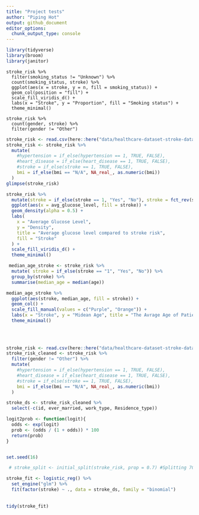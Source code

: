 ```yaml
---
title: "Project tests"
author: "Piping Hot"
output: github_document
editor_options: 
  chunk_output_type: console
---
```


```r
library(tidyverse)
library(broom)
library(janitor)
```



```proposal-stuff
stroke_risk %>%
  filter(smoking_status != "Unknown") %>%
  count(smoking_status, stroke) %>%
  ggplot(aes(x = stroke, y = n, fill = smoking_status)) +
  geom_col(position = "fill") +
  scale_fill_viridis_d() +
  labs(x = "Stroke", y = "Proportion", fill = "Smoking status") +
  theme_minimal()
```

```propsal-stuff2
stroke_risk %>%
  count(gender, stroke) %>%
  filter(gender != "Other")
```

```r
stroke_risk <- read.csv(here::here("data/healthcare-dataset-stroke-data.csv"))
stroke_risk <- stroke_risk %>%
  mutate(
    #hypertension = if_else(hypertension == 1, TRUE, FALSE),
    #heart_disease = if_else(heart_disease == 1, TRUE, FALSE),
    #stroke = if_else(stroke == 1, TRUE, FALSE),
    bmi = if_else(bmi == "N/A", NA_real_, as.numeric(bmi))
  )
glimpse(stroke_risk)

stroke_risk %>%
  mutate(stroke = if_else(stroke == 1, "Yes", "No"), stroke = fct_rev(stroke)) %>%
  ggplot(aes(x = avg_glucose_level, fill = stroke)) +
  geom_density(alpha = 0.5) +
  labs(
    x = "Average Glucose Level",
    y = "Density",
    title = "Average glucose level compared to stroke risk",
    fill = "Stroke"
  ) +
  scale_fill_viridis_d() +
  theme_minimal()

```

```r
 median_age_stroke <- stroke_risk %>%
  mutate( stroke = if_else(stroke == "1", "Yes", "No")) %>%
  group_by(stroke) %>%
  summarise(median_age = median(age))

median_age_stroke %>%
  ggplot(aes(stroke, median_age, fill = stroke)) +
  geom_col() +
  scale_fill_manual(values = c("Purple", "Orange")) +
  labs(x = "Stroke", y = "Midean Age", title = "The Avrage Age of Patients who have had a Stroke") +
  theme_minimal() 
  
  
  
```

```r
stroke_risk <- read.csv(here::here("data/healthcare-dataset-stroke-data.csv"))
stroke_risk_cleaned <- stroke_risk %>%
  filter(gender != "Other") %>%
  mutate(
    #hypertension = if_else(hypertension == 1, TRUE, FALSE),
    #heart_disease = if_else(heart_disease == 1, TRUE, FALSE),
    #stroke = if_else(stroke == 1, TRUE, FALSE),
    bmi = if_else(bmi == "N/A", NA_real_, as.numeric(bmi))
  )

stroke_ds <- stroke_risk_cleaned %>%
  select(-c(id, ever_married, work_type, Residence_type))

logit2prob <- function(logit){
  odds <- exp(logit)
  prob <- (odds / (1 + odds)) * 100
  return(prob)
}


set.seed(16)

 # stroke_split <- initial_split(stroke_risk, prop = 0.7) #Splitting 70% for training and 30% testing 

stroke_fit <- logistic_reg() %>%
  set_engine("glm") %>%
  fit(factor(stroke) ~ ., data = stroke_ds, family = "binomial") 
  
  
tidy(stroke_fit)



```